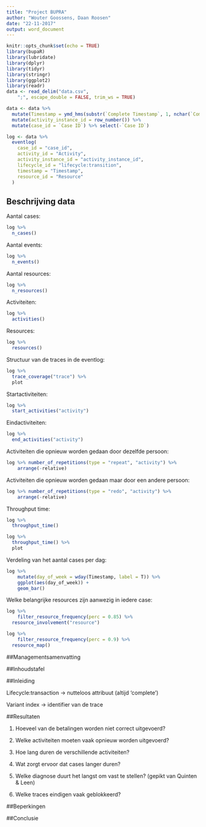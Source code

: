 ```yaml
---
title: "Project BUPRA"
author: "Wouter Goossens, Daan Roosen"
date: "22-11-2017"
output: word_document
---
```


```r
knitr::opts_chunk$set(echo = TRUE)
library(bupaR)
library(lubridate)
library(dplyr)
library(tidyr)
library(stringr)
library(ggplot2)
library(readr)
data <- read_delim("data.csv", 
    ";", escape_double = FALSE, trim_ws = TRUE)
```

```r
data <- data %>%
  mutate(Timestamp = ymd_hms(substr(`Complete Timestamp`, 1, nchar(`Complete Timestamp`) - 4))) %>%
  mutate(activity_instance_id = row_number()) %>%
  mutate(case_id = `Case ID`) %>% select(-`Case ID`)
```

```r
log <- data %>%
  eventlog(
    case_id = "case_id",
    activity_id = "Activity",
    activity_instance_id = "activity_instance_id",
    lifecycle_id = "lifecycle:transition",
    timestamp = "Timestamp",
    resource_id = "Resource"
  )
```

## Beschrijving data

Aantal cases:

```r
log %>%
  n_cases()
```

Aantal events:

```r
log %>%
  n_events()
```

Aantal resources:

```r
log %>%
  n_resources()
```

Activiteiten:

```r
log %>%
  activities()
```

Resources:

```r
log %>%
  resources()
```

Structuur van de traces in de eventlog:

```r
log %>%
  trace_coverage("trace") %>%
  plot
```

Startactiviteiten:

```r
log %>%
  start_activities("activity")
```

Eindactiviteiten:

```r
log %>%
  end_activities("activity")
```

Activiteiten die opnieuw worden gedaan door dezelfde persoon:

```r
log %>% number_of_repetitions(type = "repeat", "activity") %>%
	arrange(-relative)
```


Activiteiten die opnieuw worden gedaan maar door een andere persoon:

```r
log %>% number_of_repetitions(type = "redo", "activity") %>%
	arrange(-relative)
```

Throughput time:

```r
log %>%
  throughput_time()
```

```r
log %>%
  throughput_time() %>%
  plot
```

Verdeling van het aantal cases per dag:

```r
log %>%
	mutate(day_of_week = wday(Timestamp, label = T)) %>%
	ggplot(aes(day_of_week)) +
	geom_bar()
```

Welke belangrijke resources zijn aanwezig in iedere case:

```r
log %>%
	filter_resource_frequency(perc = 0.85) %>%
  resource_involvement("resource")
```

```r
log %>%
	filter_resource_frequency(perc = 0.9) %>%
  resource_map()
```

##Managementsamenvatting

##Inhoudstafel

##Inleiding

Lifecycle:transaction -> nutteloos attribuut (altijd 'complete')

Variant index -> identifier van de trace

##Resultaten

1. Hoeveel van de betalingen worden niet correct uitgevoerd?

2. Welke activiteiten moeten vaak opnieuw worden uitgevoerd?

3. Hoe lang duren de verschillende activiteiten?

4. Wat zorgt ervoor dat cases langer duren?

5. Welke diagnose duurt het langst om vast te stellen? (gepikt van Quinten & Leen)

6. Welke traces eindigen vaak geblokkeerd?

##Beperkingen

##Conclusie




















